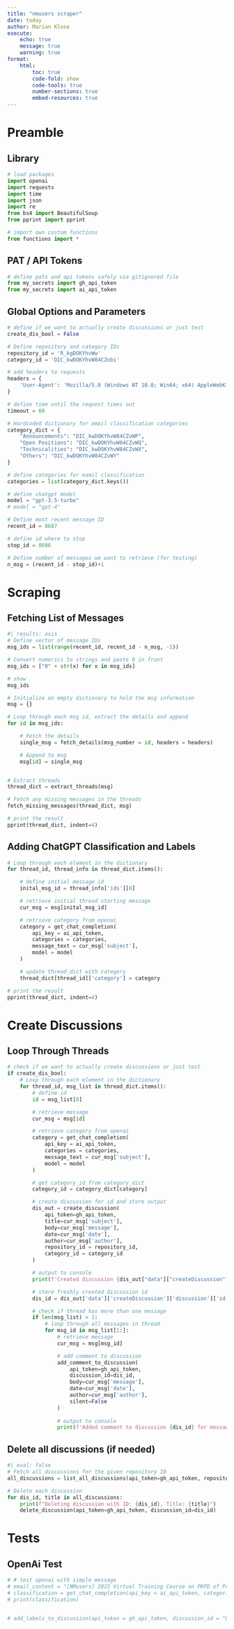 ```yaml
---
title: "nmusers scraper"
date: today
author: Marian Klose
execute: 
    echo: true
    message: true
    warning: true
format:
    html:
        toc: true
        code-fold: show
        code-tools: true
        number-sections: true
        embed-resources: true
---
```


# Preamble

## Library

```python
# load packages
import openai
import requests
import time
import json
import re
from bs4 import BeautifulSoup
from pprint import pprint

# import own custom functions
from functions import *
```

## PAT / API Tokens

```python
# define pats and api tokens safely via gitignored file 
from my_secrets import gh_api_token
from my_secrets import ai_api_token
```

## Global Options and Parameters

```python
# define if we want to actually create discussions or just test
create_dis_bool = False

# Define repository and category IDs
repository_id = 'R_kgDOKYhvWw'
category_id = 'DIC_kwDOKYhvW84CZobi'

# add headers to requests
headers = {
    'User-Agent': 'Mozilla/5.0 (Windows NT 10.0; Win64; x64) AppleWebKit/537.36 (KHTML, like Gecko) Chrome/91.0.4472.124 Safari/537.3'
}

# define time until the request times out
timeout = 60

# Hardcoded dictionary for email classification categories
category_dict = {
    "Announcements": "DIC_kwDOKYhvW84CZvWP",
    "Open Positions": "DIC_kwDOKYhvW84CZvWQ",
    "Technicalities": "DIC_kwDOKYhvW84CZvWX",
    "Others": "DIC_kwDOKYhvW84CZvWY"
}

# define categories for eamil classification
categories = list(category_dict.keys())

# define chatgpt model
model = "gpt-3.5-turbo"
# model = "gpt-4"

# Define most recent message ID
recent_id = 8687

# define id where to stop
stop_id = 8686

# Define number of messages we want to retrieve (for testing)
n_msg = (recent_id - stop_id)+1
```


# Scraping

## Fetching List of Messages

```python
#| results: asis
# Define vector of message IDs
msg_ids = list(range(recent_id, recent_id - n_msg, -1))

# Convert numerics to strings and paste 0 in front
msg_ids = ["0" + str(x) for x in msg_ids]

# show
msg_ids

# Initialize an empty dictionary to hold the msg information
msg = {}

# Loop through each msg id, extract the details and append
for id in msg_ids:

    # Fetch the details
    single_msg = fetch_details(msg_number = id, headers = headers)

    # Append to msg
    msg[id] = single_msg


# Extract threads
thread_dict = extract_threads(msg)

# Fetch any missing messages in the threads
fetch_missing_messages(thread_dict, msg)

# print the result
pprint(thread_dict, indent=4)
```


## Adding ChatGPT Classification and Labels

```python
# Loop through each element in the dictionary
for thread_id, thread_info in thread_dict.items():

    # define initial message id
    inital_msg_id = thread_info['ids'][0]

    # retrieve initial thread starting message
    cur_msg = msg[inital_msg_id]

    # retrieve category from openai
    category = get_chat_completion(
        api_key = ai_api_token,
        categories = categories,
        message_text = cur_msg['subject'],
        model = model
    )

    # update thread_dict with category
    thread_dict[thread_id]['category'] = category

# print the result
pprint(thread_dict, indent=4)
```


# Create Discussions

## Loop Through Threads

```python
# check if we want to actually create discussions or just test
if create_dis_bool:
    # Loop through each element in the dictionary
    for thread_id, msg_list in thread_dict.items():
        # define id
        id = msg_list[0]

        # retrieve message
        cur_msg = msg[id]

        # retrieve category from openai
        category = get_chat_completion(
            api_key = ai_api_token,
            categories = categories,
            message_text = cur_msg['subject'],
            model = model
        )

        # get category_id from category_dict
        category_id = category_dict[category]

        # create discussion for id and store output
        dis_out = create_discussion(
            api_token=gh_api_token,
            title=cur_msg['subject'],
            body=cur_msg['message'],
            date=cur_msg['date'],
            author=cur_msg['author'],
            repository_id = repository_id,
            category_id = category_id
        )

        # output to console
        print(f'Created discussion {dis_out["data"]["createDiscussion"]["discussion"]["id"]} for message {id}.')

        # store freshly created discussion id
        dis_id = dis_out['data']['createDiscussion']['discussion']['id']

        # check if thread has more than one message
        if len(msg_list) > 1:
            # loop through all messages in thread
            for msg_id in msg_list[1:]:
                # retrieve message
                cur_msg = msg[msg_id]

                # add comment to discussion
                add_comment_to_discussion(
                    api_token=gh_api_token,
                    discussion_id=dis_id,
                    body=cur_msg['message'],
                    date=cur_msg['date'],
                    author=cur_msg['author'],
                    silent=False
                )
                
                # output to console
                print(f'Added comment to discussion {dis_id} for message {msg_id}.')

```


## Delete all discussions (if needed)

```python
#| eval: false
# Fetch all discussions for the given repository ID
all_discussions = list_all_discussions(api_token=gh_api_token, repository_id=repository_id)

# Delete each discussion
for dis_id, title in all_discussions:
    print(f"Deleting discussion with ID: {dis_id}, Title: {title}")
    delete_discussion(api_token=gh_api_token, discussion_id=dis_id)
```


# Tests

## OpenAi Test

```python
# # test openai with simple message
# email_content = "[NMusers] 2023 Virtual Training Course on PKPD of Protein Therapeutics, November 28-30 "
# classification = get_chat_completion(api_key = ai_api_token, categories = categories, message_text = email_content)
# print(classification)


# add_labels_to_discussion(api_token = gh_api_token, discussion_id = "D_kwDOKYhvW84AVshP" , labels = ["LA_kwDOKYhvW88AAAABZzOrMA", "LA_kwDOKYhvW88AAAABZzPGkQ"])
```